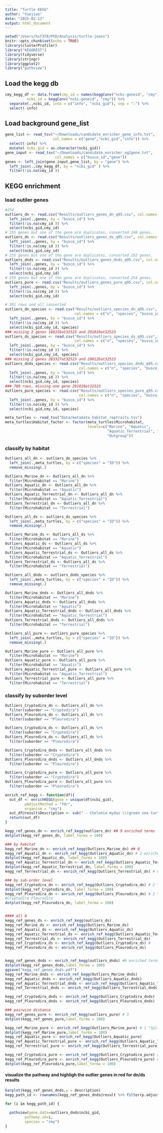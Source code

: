 ```yaml
---
title: "Turtle KEGG"
author: "Yuejiao"
date: "2025-02-13"
output: html_document
---
```


```r
setwd("/Users/hsf378/PhD/Analysis/turtle-jeans")
knitr::opts_chunk$set(echo = TRUE)
library(clusterProfiler)
library("KEGGREST")
library(tidyverse)
library(stringr)
library(ggplot2)
library("pathview")
```

## Load the kegg db

```r
cmy_kegg_df <- data.frame(cmy_id = names(keggConv("ncbi-geneid", "cmy")),
          ncbi_id = keggConv("ncbi-geneid", "cmy")) %>% 
  separate(.,ncbi_id, into = c("info", "ncbi_gid"), sep = ":") %>% 
  select(-info) 
```


## Load background gene_list

```r
gene_list <- read_tsv("~/Downloads/candidate_enricher_gene_info.txt", 
                      col_names = c("gene","ncbi_gid","info")) %>% 
  select(-info) %>% 
  mutate( ncbi_gid = as.character(ncbi_gid))
gene_input <- read_tsv("~/Downloads/candidate_enricher_og2gene.txt",
                       col_names = c("busco_id","gene"))
genes <- left_join(gene_input,gene_list, by = "gene") %>% 
  left_join(.,cmy_kegg_df, by = "ncbi_gid" ) %>% 
  filter(!is.na(cmy_id ))
```

## KEGG enrichment

### load outiler genes
```r
#254
outliers_dn <- read.csv("Results/outliers_genes_dn_q95.csv", col.names = c("n", "busco_id")) %>% 
  left_join(.,genes, by = "busco_id") %>% 
  filter(!is.na(cmy_id )) %>% 
  select(ncbi_gid,cmy_id)
# 255 genes but one of the gene are duplicates, converted 248 genes. 
outliers_ds <- read.csv("Results/outliers_genes_ds_q95.csv", col.names = c("n", "busco_id")) %>% 
  left_join(.,genes, by = "busco_id") %>% 
  filter(!is.na(cmy_id )) %>% 
  select(ncbi_gid,cmy_id)
# 255 genes but one of the gene are duplicates, converted 252 genes.
outliers_dnds <- read.csv("Results/outliers_genes_dnds_q95.csv", col.names = c("n", "busco_id")) %>% 
  left_join(.,genes, by = "busco_id") %>% 
  filter(!is.na(cmy_id )) %>% 
  select(ncbi_gid,cmy_id)
# 255 genes but one of the gene are duplicates, converted 254 genes.
outliers_pure <- read.csv("Results/outliers_genes_pure_q95.csv", col.names = c("n", "busco_id")) %>% 
  left_join(.,genes, by = "busco_id") %>% 
  filter(!is.na(cmy_id )) %>% 
  select(ncbi_gid,cmy_id)

# 501 rows and all converted
outliers_dn_species <- read.csv("Results/outliers_species_dn_q95.csv", 
                                col.names = c("n", "species", "busco_id")) %>% 
  left_join(.,genes, by = "busco_id") %>% 
  filter(!is.na(cmy_id )) %>% 
  select(ncbi_gid,cmy_id, species) 
### missing 2 genes 168156at32523 and 291010at32523 
outliers_ds_species <- read.csv("Results/outliers_species_ds_q95.csv", 
                                col.names = c("n", "species", "busco_id")) %>% 
  left_join(.,genes, by = "busco_id") %>% 
  filter(!is.na(cmy_id )) %>% 
  select(ncbi_gid,cmy_id, species)
### missing 2 genes 283327at32523 and 290126at32523 
outliers_dnds_species <- read.csv("Results/outliers_species_dnds_q95.csv", 
                                  col.names = c("n", "species", "busco_id")) %>% 
  left_join(.,genes, by = "busco_id") %>% 
  filter(!is.na(cmy_id )) %>% 
  select(ncbi_gid,cmy_id, species)
### 700 rows, missing one gene 291010at32523
outliers_pure_species <- read.csv("Results/outliers_species_pure_q95.csv", 
                                  col.names = c("n", "species", "busco_id")) %>% 
  left_join(.,genes, by = "busco_id") %>% 
  filter(!is.na(cmy_id )) %>% 
  select(ncbi_gid,cmy_id, species)

meta_turtles <- read_tsv("Data/metadata_habitat_reptraits.tsv")
meta_turtles$Habitat_factor <- factor(meta_turtles$Microhabitat, 
                                      levels=c("Marine", "Aquatic", 
                                               "Aquatic_Terrestrial", "Terrestrial", 
                                               "Outgroup"))
```

### classify by habitat 
```r
Outliers_all_dn <- outliers_dn_species %>%
  left_join(.,meta_turtles, by = c("species" = "ID")) %>% 
  remove_missing(.)

Outliers_Marine_dn <- Outliers_all_dn %>% 
  filter(Microhabitat == "Marine")
Outliers_Aquatic_dn <- Outliers_all_dn %>% 
  filter(Microhabitat == "Aquatic")
Outliers_Aquatic_Terrestrial_dn <- Outliers_all_dn %>% 
  filter(Microhabitat == "Aquatic_Terrestrial")
Outliers_Terrestrial_dn <- Outliers_all_dn %>% 
  filter(Microhabitat == "Terrestrial")

Outliers_all_ds <- outliers_ds_species %>%
  left_join(.,meta_turtles, by = c("species" = "ID")) %>% 
  remove_missing(.)

Outliers_Marine_ds <- Outliers_all_ds %>% 
  filter(Microhabitat == "Marine")
Outliers_Aquatic_ds <- Outliers_all_ds %>% 
  filter(Microhabitat == "Aquatic")
Outliers_Aquatic_Terrestrial_ds <- Outliers_all_ds %>% 
  filter(Microhabitat == "Aquatic_Terrestrial")
Outliers_Terrestrial_ds <- Outliers_all_ds %>% 
  filter(Microhabitat == "Terrestrial")

Outliers_all_dnds <- outliers_dnds_species %>%
  left_join(.,meta_turtles, by = c("species" = "ID")) %>% 
  remove_missing(.)

Outliers_Marine_dnds <- Outliers_all_dnds %>% 
  filter(Microhabitat == "Marine")
Outliers_Aquatic_dnds <- Outliers_all_dnds %>% 
  filter(Microhabitat == "Aquatic")
Outliers_Aquatic_Terrestrial_dnds <- Outliers_all_dnds %>% 
  filter(Microhabitat == "Aquatic_Terrestrial")
Outliers_Terrestrial_dnds <- Outliers_all_dnds %>% 
  filter(Microhabitat == "Terrestrial")

Outliers_all_pure <- outliers_pure_species %>%
  left_join(.,meta_turtles, by = c("species" = "ID")) %>% 
  remove_missing(.)

Outliers_Marine_pure <- Outliers_all_pure %>% 
  filter(Microhabitat == "Marine")
Outliers_Aquatic_pure <- Outliers_all_pure %>% 
  filter(Microhabitat == "Aquatic")
Outliers_Aquatic_Terrestrial_pure <- Outliers_all_pure %>% 
  filter(Microhabitat == "Aquatic_Terrestrial")
Outliers_Terrestrial_pure <- Outliers_all_pure %>% 
  filter(Microhabitat == "Terrestrial")
```


### classify by suborder level
```r

Outliers_Cryptodira_dn <- Outliers_all_dn %>% 
  filter(suborder == "Cryptodira")
Outliers_Pleurodira_dn <- Outliers_all_dn %>% 
  filter(suborder == "Pleurodira")

Outliers_Cryptodira_ds <- Outliers_all_ds %>% 
  filter(suborder == "Cryptodira")
Outliers_Pleurodira_ds <- Outliers_all_ds %>% 
  filter(suborder == "Pleurodira")

Outliers_Cryptodira_dnds <- Outliers_all_dnds %>% 
  filter(suborder == "Cryptodira")
Outliers_Pleurodira_dnds <- Outliers_all_dnds %>% 
  filter(suborder == "Pleurodira")

Outliers_Cryptodira_pure <- Outliers_all_pure %>% 
  filter(suborder == "Cryptodira")
Outliers_Pleurodira_pure <- Outliers_all_pure %>% 
  filter(suborder == "Pleurodira")
```

```r
enrich_ref_kegg <- function(df){
  out_df <- enrichKEGG(gene = unique(df$ncbi_gid),
         pAdjustMethod = "fdr",
         organism = "cmy")
  out_df@result$Description <- sub(" - Chelonia mydas \\(green sea turtle\\)", "", out_df@result$Description)
  return(out_df)
}

```



```r
kegg_ref_genes_dn <- enrich_ref_kegg(outliers_dn) ## 9 enriched terms
dotplot(kegg_ref_genes_dn, label_forma = 100)

### by habitat 
kegg_ref_Marine_dn <- enrich_ref_kegg(Outliers_Marine_dn) ## 0
kegg_ref_Aquatic_dn <- enrich_ref_kegg(Outliers_Aquatic_dn) # 2 enriched terms
dotplot(kegg_ref_Aquatic_dn, label_forma = 100)
kegg_ref_Aquatic_Terrestrial_dn <- enrich_ref_kegg(Outliers_Aquatic_Terrestrial_dn) # 1 enriched terms
dotplot(kegg_ref_Aquatic_Terrestrial_dn, label_forma = 100)
kegg_ref_Terrestrial_dn <- enrich_ref_kegg(Outliers_Terrestrial_dn) # 0

### by sub-order level
kegg_ref_Cryptodira_dn <- enrich_ref_kegg(Outliers_Cryptodira_dn) # 2 "Ubiquitin mediated proteolysis" "Spliceosome"
dotplot(kegg_ref_Cryptodira_dn, label_forma = 100)
kegg_ref_Pleurodira_dn <- enrich_ref_kegg(Outliers_Pleurodira_dn) # 2 "Ubiquitin mediated proteolysis" "Spliceosome"
#Cryptodira Pleurodira 
dotplot(kegg_ref_Pleurodira_dn, label_forma = 100)


#### all 0
kegg_ref_genes_ds <- enrich_ref_kegg(outliers_ds)
kegg_ref_Marine_ds <- enrich_ref_kegg(Outliers_Marine_ds)
kegg_ref_Aquatic_ds <- enrich_ref_kegg(Outliers_Aquatic_ds)
kegg_ref_Aquatic_Terrestrial_ds <- enrich_ref_kegg(Outliers_Aquatic_Terrestrial_ds)
kegg_ref_Terrestrial_ds <- enrich_ref_kegg(Outliers_Terrestrial_ds)
kegg_ref_Cryptodira_ds <- enrich_ref_kegg(Outliers_Cryptodira_ds) # 
kegg_ref_Pleurodira_ds <- enrich_ref_kegg(Outliers_Pleurodira_ds) 


kegg_ref_genes_dnds <- enrich_ref_kegg(outliers_dnds) #8 enriched terms
dotplot(kegg_ref_genes_dnds,label_forma = 100)
ggsave("kegg_ref_genes_dnds.pdf")
kegg_ref_Marine_dnds <- enrich_ref_kegg(Outliers_Marine_dnds)
kegg_ref_Aquatic_dnds <- enrich_ref_kegg(Outliers_Aquatic_dnds)
kegg_ref_Aquatic_Terrestrial_dnds <- enrich_ref_kegg(Outliers_Aquatic_Terrestrial_dnds)
kegg_ref_Terrestrial_dnds <- enrich_ref_kegg(Outliers_Terrestrial_dnds)

kegg_ref_Cryptodira_dnds <- enrich_ref_kegg(Outliers_Cryptodira_dnds) 
kegg_ref_Pleurodira_dnds <- enrich_ref_kegg(Outliers_Pleurodira_dnds) 

### pairwise distance
kegg_ref_genes_pure <- enrich_ref_kegg(outliers_pure) # 3
dotplot(kegg_ref_genes_pure,label_forma = 100)

kegg_ref_Marine_pure <- enrich_ref_kegg(Outliers_Marine_pure) # 1 "Spliceosome" 
dotplot(kegg_ref_Marine_pure,label_forma = 100)
kegg_ref_Aquatic_pure <- enrich_ref_kegg(Outliers_Aquatic_pure)
kegg_ref_Aquatic_Terrestrial_pure <- enrich_ref_kegg(Outliers_Aquatic_Terrestrial_pure)
kegg_ref_Terrestrial_pure <- enrich_ref_kegg(Outliers_Terrestrial_pure)

kegg_ref_Cryptodira_pure <- enrich_ref_kegg(Outliers_Cryptodira_pure) # 0
kegg_ref_Pleurodira_pure <- enrich_ref_kegg(Outliers_Pleurodira_pure) # 1 "Spliceosome" 
dotplot(kegg_ref_Pleurodira_pure,label_forma = 100)

```

#### visualize the pathway and highligh the outlier genes in red for dn/ds results

```r

barplot(kegg_ref_genes_dnds,y = description)
kegg_path_id <- rownames(kegg_ref_genes_dnds@result %>% filter(p.adjust < 0.05) %>% select(ID))

for (i in kegg_path_id) {
  
  pathview(gene.data=outliers_dnds$ncbi_gid, 
         pathway.id=i, 
         species = "cmy")
}

```




